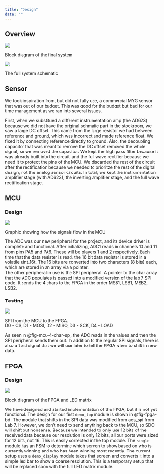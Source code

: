 ```yaml
---
title: "Design"
date: ""
---
```


## Overview

::: {#fig-overall-bd}
![](images/Overview%20Block%20Diagram.jpg)

Block diagram of the final system
:::

::: {#fig-overall-schmatic}
![](images/project_schmatic.png)

The full system schematic
:::

## Sensor

We took inspiration from, but did not fully use, a commercial MYG sensor that was out of our budget. This was good for the budget but bad for our time management as we ran into several issues.



First, when we substitued a different instrumentation amp (the AD623) because we did not have the original schmatic part in the stockroom, we saw a large DC offset. This came from the large resistor we had between reference and ground, which was incorrect and made reference float. We fixed it by connecting reference directly to ground. Also, the decoupling capacitor that was meant to remove the DC offset removed the whole signal, so we removed the capacitor. We kept the high pass filter because it was already built into the circuit, and the full wave rectifier because we need it to protect the pins of the MCU. We discarded the rest of the circuit after the rectification because we needed to prioritze the rest of the digital design, not the analog sensor circuits. In total, we kept the instrumentation amplifier stage (with AD623), the inverting amplifier stage, and the full wave rectification stage. \


## MCU
### Design

::: {#fig-mcu-overall-flow}
![](images/MCU_flow.png)

Graphic showing how the signals flow in the MCU
:::

The ADC was our new peripheral for the project, and its device driver is complete and functional. After initializing, ADC1 reads in channels 10 and 11 from pins PA5 and PA6. These will be players 1 and 2 respectively. Each time that the data register is read, the 16 bit data register is stored in a volatile uint_16t. The 16 bits are converted into two characters (8 bits) each, which are stored in an array via a pointer. \
The other peripheral in use is the SPI peripheral. A pointer to the char array that the ADC populates is passed into a modified version of the lab 7 SPI code. It sends the 4 chars to the FPGA in the order MSB1, LSB1, MSB2, LSB2.\

### Testing
::: {#fig-mcu-4-char-spi}
![](images/4_char_spi.jpg)

SPI from the MCU to the FPGA.  
D0 - CS, D1 - MOSI, D2 - MISO, D3 - SCK, D4 - LOAD
:::
As seen in @fig-mcu-4-char-spi, the ADC reads in the values and then the SPI peripheral sends them out. In addition to the regular SPI signals, there is also a `load` signal that we will use later to tell the FPGA when to shift in new data.\

## FPGA
### Design

::: {#fig-fpga-bd}
![](images/FPGA%20Block%20Diagram%20Demo.jpg)

Block diagram of the FPGA and LED matrix
:::

We have designed and started implementation of the FPGA, but it is not yet functional. The design for our first `demo_top` module is shown in @fig-fpga-bd. The module that shifts in the SPI data was modified from aes_spi from Lab 7. However, we don't need to send anything back to the MCU, so SDO will shift out nonsense. Because we intended to only use 12 bits of the received data because our resolution is only 12 bits, all our ports were sized for 12 bits, not 16. This is easily corrected in the top module. The `single` module has an FSM to determine which screen to show based on who is currently winning and who has been winning most recently. The current setup uses a `demo_display` module takes that screen and converts it into a simple led bar to show a coarse resolution. This is a temporary setup that will be replaced soon with the full LED matrix module.\ 

